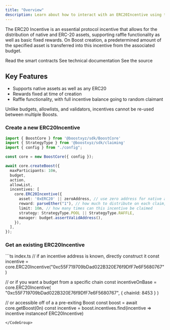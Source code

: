 ```yaml
---
title: "Overview"
description: Learn about how to interact with an ERC20Incentive using the SDK
---
```



The ERC20 Incentive is an essential protocol incentive that allows for the distribution of native and ERC-20 assets, supporting raffle functionality as well as basic fixed rewards. On Boost creation, a predetermined amount of the specified asset is transferred into this incentive from the associated budget.

<SDKDisclaimer />

<CardGroup cols={3}>
  <Card
    title="Smart Contract"
    icon="file-contract"
    href="https://github.com/boostxyz/boost-protocol/blob/main/packages/evm/contracts/incentives/ERC20Incentive.sol"
  >
      Read the smart contracts
  </Card>
  <Card
    title="Typedoc"
    icon="file-lines"
    href="https://sdk.boost.xyz/classes/ERC20Incentive.html"
  >
    See technical documentation
  </Card>
  <Card
    title="SDK Implementation"
    icon="file-code"
    href="https://github.com/boostxyz/boost-protocol/blob/main/packages/sdk/src/Incentives/ERC20Incentive.ts"
  >
    See the source
  </Card>
</CardGroup>

## Key Features

- Supports native assets as well as any ERC20
- Rewards fixed at time of creation
- Raffle functionality, with full incentive balance going to random claimant

<Info>
  Unlike budgets, allowlists, and validators, incentives cannot be re-used between multiple Boosts.
</Info>

### Create a new ERC20Incentive

<CodeGroup>

  ```ts index.ts
  import { BoostCore } from '@boostxyz/sdk/BoostCore'
  import { StrategyType } from '@boostxyz/sdk/claiming'
  import { config } from "./config";

  const core = new BoostCore({ config });

  await core.createBoost({
    maxParticipants: 10n,
    budget,
    action,
    allowList,
    incentives: [
      core.ERC20Incentive({
        asset: '0xERC20' || zeroAddress, // use zero address for native assets
        reward: parseEther("1"), // how much to distribute on each claim, with the RAFFLE stratgy, the total reward is `parseEther("1") * limit`
        limit: 10n, // how many times can this incentive be claimed
        strategy: StrategyType.POOL || StrategyType.RAFFLE,
        manager: budget.assertValidAddress(),
      }),
    ],
  });
  ```

  <Config />
</CodeGroup>

### Get an existing ERC20Incentive

<CodeGroup>
```ts index.ts
// if an incentive address is known, directly construct it
const incentive = core.ERC20Incentive("0xc55F719709bDad022B320E76f9DfF7e6F5680767")

// or if you want a budget from a specific chain
const incentiveOnBase = core.ERC20Incentive(
  "0xc55F719709bDad022B320E76f9DfF7e6F5680767",
  { chainId: 8453 }
)

// or accessible off of a a pre-exiting Boost
const boost = await core.getBoost(0n)
const incentive = boost.incentives.find(incentive => incentive instanceof ERC20Incentive)
```
</CodeGroup>
